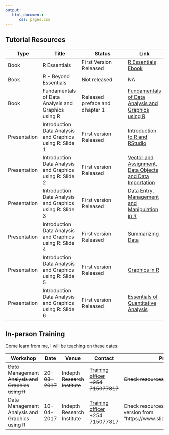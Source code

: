 ```yaml
---
output: 
   html_document:
      css: pages.css
---
```


## Tutorial Resources

Type  |  Title |  Status   |  Link
------|--------|-----------|-------
Book  | R Essentials | First Version Released | [R Essentials Ebook](../R_Essentials/index.html)
Book  |  R - Beyond Essentials | Not released | NA
Book  | Fundamentals of Data Analysis and Graphics using R | Released preface and chapter 1 |  [Fundamentals of Data Analysis and Graphics using R](../Data_Analysis/index.html)
Presentation | Introduction Data Analysis and Graphics using R: Slide 1 | First version Released |[Introduction to R and RStudio](../Slides/r-training.html)
Presentation | Introduction Data Analysis and Graphics using R: Slide 2 | First version Released |[Vector and Assignment, Data Objects and Data Importation](../Slides/r-training2.html)
Presentation | Introduction Data Analysis and Graphics using R: Slide 3 | First version Released |[Data Entry, Management and Manipulation in R](../Slides/r-training3.html)
Presentation | Introduction Data Analysis and Graphics using R: Slide 4 | First version Released |[Summarizing Data](../Slides/r-training4.html)
Presentation | Introduction Data Analysis and Graphics using R: Slide 5 | First version Released |[Graphics in R](../Slides/r-training5.html)
Presentation | Introduction Data Analysis and Graphics using R: Slide 6 | First version Released |[Essentials of Quantitative Analysis](../Slides/r-training6.html)

## In-person Training 

Come learn from me, I will be teaching on these dates:

Workshop    | Date  | Venue   | Contact   |  Presentations
------------|-------|---------|-----------|-----------------
~~Data Management Analysis and Graphics using R~~ | ~~20-03-2017~~ | ~~Indepth Research Institute~~ | ~~[Training officer](mailto:outreach@indepthresearch.org) +254 715077817~~ | ~~Check resources above~~
Data Management Analysis and Graphics using R | 10-04-2017 | Indepth Research Institute | [Training officer](mailto:outreach@indepthresearch.org) +254 715077817 | Check resources above or download PDF version from "https://www.slideshare.net/HellenGakuruh"
